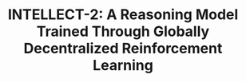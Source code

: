 ---
title: "INTELLECT-2: A Reasoning Model Trained Through Globally Decentralized Reinforcement Learning"
published: 2025-05-12
lastEdited: 2025-05-12
links:
  - title: Report
    href: https://arxiv.org/abs/2505.07291
  - title: Blog
    href: https://www.primeintellect.ai/blog/intellect-2-release
  - title: Hugging Face
    href: https://huggingface.co/collections/PrimeIntellect/intellect-2-68205b03343a82eabc802dc2
authors:
  - firstName: Sami
    lastName: Jaghouar
  - firstName: Justus
    lastName: Mattern
  - firstName: Jack Min 
    lastName: Ong
  - firstName: Jannik
    lastName: Straube
  - firstName: Manveer
    lastName: Basra
  - firstName: Aaron
    lastName: Pazdera
  - firstName: Kushal
    lastName: Thaman
  - firstName: Matthew
    lastName: Di Ferrante
  - firstName: Felix
    lastName: Gabriel
  - firstName: Fares
    lastName: Obeid
  - firstName: Kemal 
    lastName: Erdem
  - firstName: Michael
    lastName: Keiblinger
  - firstName: Mika
    lastName: Senghaas
  - firstName: Johannes
    lastName: Hagemann
publish: true
---